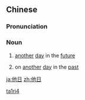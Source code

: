 ==Chinese==
{{zh-forms}}

===Pronunciation===
{{zh-pron
|m=tārì
|c=taa1 jat6
|mn=qz,xm:thaⁿ-li̍t/xm:tha-li̍t/zz:thaⁿ-ji̍t
|cat=n
}}

===Noun===
{{zh-noun}}

# {{lb|zh|literary}} [[another]] [[day]] in the [[future]]
# {{lb|zh|literary}} on [[another]] [[day]] in the [[past]]

[[Category:Mandarin literary terms|ta1ri4]]

[[ja:他日]]
[[zh:他日]]